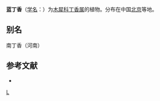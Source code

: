 {{Speciesbox 
| genus = Syringa
| species = meyeri
| authority = Schneid.
| image = Syringa meyeri - Botanischer Garten München-Nymphenburg - DSC07604.JPG
| subdivision_ranks =[[变种|变种]]
| subdivision =
* 蓝丁香 ''S. m.'' var. ''meyeri''
* [[小叶蓝丁香|小叶蓝丁香]] ''S. m.'' var. ''spontanea''
* [[白花小叶蓝丁香|白花小叶蓝丁香]] ''S. m.'' var. ''spontanea''
}}

'''蓝丁香'''（[[学名|学名]]：{{lang|la|''Syringa meyeri''}}）为[[木犀科|木犀科]][[丁香属|丁香属]]的植物。分布在中国[[北京|北京]]等地。

== 别名 ==
南丁香（河南）

== 参考文献 ==
<div class="references-small">
* {{cite web| url =http://www.bioinfo.cn/db05/KmzwSpecies.php?action=view&id=30373| title =蓝丁香（原变种）| work =《中国高等植物数据库全库》| publisher =中国科学院微生物研究所| author =昆明植物研究所| accessdate =2009-02-26| deadurl =yes| archiveurl =https://web.archive.org/web/20160305073150/http://www.bioinfo.cn/db05/KmzwSpecies.php?action=view&id=30373| archivedate =2016-03-05}}
</div>
{{Commons category|Syringa meyeri}}
{{Taxonbar}}

[[Category:丁香属|L]]
